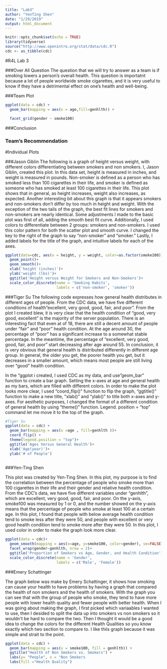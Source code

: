 ```yaml
---
title: "Lab3"
author: "YenTing Shen"
date: "1/29/2019"
output: html_document
---
```



```r
knitr::opts_chunk$set(echo = TRUE)
library(tidyverse)
source("http://www.openintro.org/stat/data/cdc.R")
cdc <- as_tibble(cdc)
```

#R4L Lab 3

###Over All Question
The question that we will try to answer as a team is if smoking lowers a person's overall health. This question is importatnt because a lot of people worldwide smoke cigarettes, and it is very useful to know if they have a detrimental effect on one's health and well-being.

###Team Plot
```r
ggplot(data = cdc) + 
  geom_bar(mapping = aes(x = age,fill=genhlth)) + 
  
  facet_grid(gender ~ smoke100)

```
###Conclusion

### Team's Recommendation 


#Individual Plots

###Jason Giblin
The following is a graph of height versus weight, with different colors differentiating between smokers and non smokers. I, Jason Giblin, created this plot. In this data set, height is measured in inches, and weight is measured in pounds. Non-smoker is defined as a person who has smoked less than 100 cigarettes in their life, and smoker is defined as someone who has smoked at least 100 cigarettes in their life. This plot shows that in general, as height increases, weight also increases, as expected. Another interesting bit about this graph is that it appears smokers and non-smokers don't differ by too much in height and weight. With the exception of the two tails of the graph, the best fit lines for smokers and non-smokers are nearly identical. Some adjustments I made to the basic plot was first of all, adding the smooth best fit curve. Additionally, I used colors to differentiate between 2 groups: smokers and non-smokers. I used this color pattern for both the scatter plot and smooth curve. I changed the key to the right of the graph to say "non-smoker" and "smoker." Lastly, I added labels for the title of the graph, and intuitive labels for each of the axes.

```r
ggplot(data=cdc, aes(x = height, y = weight, color=as.factor(smoke100)))+
  geom_point()+
  geom_smooth()+
  xlab('height (inches)')+
  ylab('weight (lbs)')+
  ggtitle('Height versus Weight for Smokers and Non-Smokers')+
  scale_color_discrete(name = 'Smoking Habits',
                       labels = c('non-smoker', 'smoker'))


```


###Tiger Su
The following code expresses how general health distributes in different ages of people. From the CDC data, we have five different conditions of health"excellent, very good, good, fair, and poor". From the plot I created blew, it is very clear that the health condition of "good, very good, excellent" is the majority of the server population. There is an interesting fact that even at of 18, there are still a decent amount of people under "fair" and "poor" health condition. At the age around 30, the percentage of "poor" has a significant increase to a somewhat stable percentage. In the meantime, the percentage of "excellent, very good, good, fair, and poor" start decreasing after age around 55. In conclusion, it is very obvious that general health is distributed differently in different age group. In general, the older you get, the poorer health you get, but it decreases in a smaller amount, which means most people are still living over "good" health condition. 

In the "ggplot i created, I used CDC as my data, and use "geom_bar" function to create a bar graph. Setting the x-axes at age and general health as my bars, which are filled with different colors. In order to make the plot looks more clear, I used "coord_flip()" function to flip the graph, "ggtitle()" function to make a new title, "xlab()" and "ylab()" to title both x-axes and y-axes. For aesthetic purposes, I changed the format of a different condition of general health by using "theme()" function. Legend. position = "top" command let me move it to the top of the graph.

```r
#Tiger Su
ggplot(data = cdc) + 
  geom_bar(mapping = aes(x =age , fill=genhlth ))+
  coord_flip() +
  theme(legend.position = "top")+
  ggtitle('Ages Versus General Health')+
  xlab('Age(year)')+
  ylab('# of People')
 
```

###Yen-Ting Shen

This plot was created by Yen-Ting Shen. In this plot, my purpose is to find the correlation between the percentage of people who smoke more than 100 cigarettes in their life and their gender and relative health condition. From the CDC’s data, we have five different variables under “genhlth”, which are excellent, very good, good, fair, and poor. On the y-axis, smoke100 was measured by 1 or 0, and the number showed on the y-axis means that the percentage of people who smoke at least 100 at a certain age. In this plot, I found that people with below average health condition tend to smoke less after they were 50, and people with excellent or very good health condition tend to smoke more after they were 50. In this plot, I used color in order to make the graph look more clear.
```r
ggplot(data = cdc)+
  geom_smooth(mapping = aes(x=age, y=smoke100, color=gender), se=FALSE)+
  facet_wrap(gender~genhlth, nrow = 2)+
  ggtitle('Proportion of Smokers vs Age, Gender, and Health Condition')+
  scale_color_discrete(name = 'Gender',
                       labels = c('Male', 'Female'))
```

###Emery Schattinger

The graph below was make by Emery Schattinger, it shows how smoking can cause your health to have problems by having a graph that compared the health of non smokers and the health of smokers. With the graph you can see that with the group of people who smoke, they tend to have more people with lower health quality and fewer people with better health. When I was going about making the graph, I first picked which variaables I wanted to use, then I desided to split the data up into smokers vs non smokers so it wouldn't be hard to compare the two. Then I thought it would be a good idea to change the colors for the different Health Qualities so you know exactly which two section to compare to. I like thiis graph because it was simple and strait to the point.

```r
ggplot(data = cdc) + 
  geom_bar(mapping = aes(x = smoke100, fill = genhlth)) +
  ggtitle("Health of Non Smokers vs. Smokers") +
  labs(y= "People", x = "Non Smokers                                              Smokers")+
  labs(fill ="Health Quality")
```


